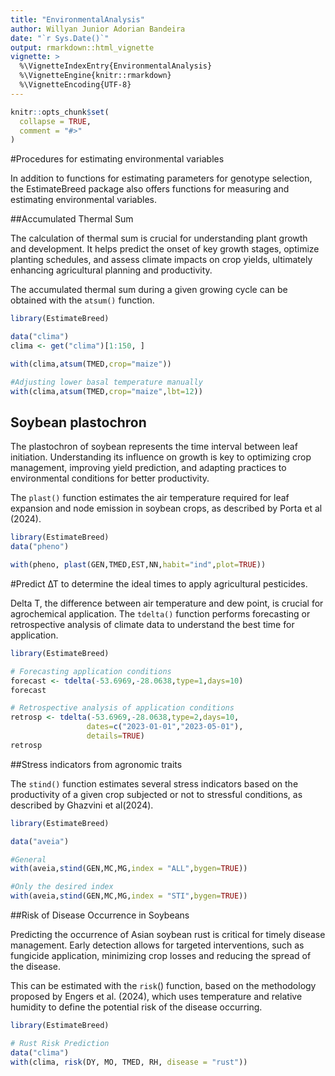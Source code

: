 ---
title: "EnvironmentalAnalysis"
author: Willyan Junior Adorian Bandeira
date: "`r Sys.Date()`"
output: rmarkdown::html_vignette
vignette: >
  %\VignetteIndexEntry{EnvironmentalAnalysis}
  %\VignetteEngine{knitr::rmarkdown}
  %\VignetteEncoding{UTF-8}
---

```{r, include = FALSE}
knitr::opts_chunk$set(
  collapse = TRUE,
  comment = "#>"
)
```
#Procedures for estimating environmental variables

In addition to functions for estimating parameters for genotype selection, the EstimateBreed package also offers functions for measuring and estimating environmental variables.

##Accumulated Thermal Sum

The calculation of thermal sum is crucial for understanding plant growth and development. It helps predict the onset of key growth stages, optimize planting schedules, and assess climate impacts on crop yields, ultimately enhancing agricultural planning and productivity.

The accumulated thermal sum during a given growing cycle can be obtained with the `atsum()` function.
```{r}
library(EstimateBreed)

data("clima")
clima <- get("clima")[1:150, ]

with(clima,atsum(TMED,crop="maize"))

#Adjusting lower basal temperature manually
with(clima,atsum(TMED,crop="maize",lbt=12))
```

## Soybean plastochron

The plastochron of soybean represents the time interval between leaf initiation. Understanding its influence on growth is key to optimizing crop management, improving yield prediction, and adapting practices to environmental conditions for better productivity. 

The `plast()` function estimates the air temperature required for leaf expansion and node emission in soybean crops, as described by Porta et al (2024).

```{r  echo = TRUE, fig.height = 5, fig.width = 10, fig.align = "center", message = F, warning = F}
library(EstimateBreed)
data("pheno")

with(pheno, plast(GEN,TMED,EST,NN,habit="ind",plot=TRUE))
```


#Predict ∆T to determine the ideal times to apply agricultural pesticides.

Delta T, the difference between air temperature and dew point, is crucial for agrochemical application. The `tdelta()` function performs forecasting or retrospective analysis of climate data to understand the best time for application.

```{r}
library(EstimateBreed)

# Forecasting application conditions
forecast <- tdelta(-53.6969,-28.0638,type=1,days=10)
forecast

# Retrospective analysis of application conditions
retrosp <- tdelta(-53.6969,-28.0638,type=2,days=10,
                 dates=c("2023-01-01","2023-05-01"),
                 details=TRUE)
retrosp
```

##Stress indicators from agronomic traits

The `stind()` function estimates several stress indicators based on the productivity of a given crop subjected or not to stressful conditions, as described by Ghazvini et al(2024).

```{r}
library(EstimateBreed)

data("aveia")

#General
with(aveia,stind(GEN,MC,MG,index = "ALL",bygen=TRUE))

#Only the desired index
with(aveia,stind(GEN,MC,MG,index = "STI",bygen=TRUE))
```

##Risk of Disease Occurrence in Soybeans

Predicting the occurrence of Asian soybean rust is critical for timely disease management. Early detection allows for targeted interventions, such as fungicide application, minimizing crop losses and reducing the spread of the disease. 

This can be estimated with the `risk`() function, based on the methodology proposed by Engers et al. (2024), which uses temperature and relative humidity to define the potential risk of the disease occurring.

```{r}

library(EstimateBreed)

# Rust Risk Prediction
data("clima")
with(clima, risk(DY, MO, TMED, RH, disease = "rust"))
```
